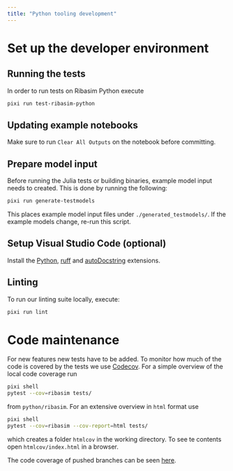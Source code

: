 ```yaml
---
title: "Python tooling development"
---
```


# Set up the developer environment

## Running the tests {#sec-test}

In order to run tests on Ribasim Python execute

```sh
pixi run test-ribasim-python
```

## Updating example notebooks

Make sure to run `Clear All Outputs` on the notebook before committing.

## Prepare model input

Before running the Julia tests or building binaries, example model input needs to created.
This is done by running the following:

```sh
pixi run generate-testmodels
```

This places example model input files under `./generated_testmodels/`.
If the example models change, re-run this script.

## Setup Visual Studio Code (optional) {#sec-vscode}

Install the [Python](https://marketplace.visualstudio.com/items?itemName=ms-python.python), [ruff](https://marketplace.visualstudio.com/items?itemName=charliermarsh.ruff) and [autoDocstring](https://marketplace.visualstudio.com/items?itemName=njpwerner.autodocstring) extensions.

## Linting

To run our linting suite locally, execute:

```sh
pixi run lint
```

# Code maintenance {#sec-codecov}

For new features new tests have to be added. To monitor how much of the code is covered by the tests we use [Codecov](https://about.codecov.io/).
For a simple overview of the local code coverage run
```sh
pixi shell
pytest --cov=ribasim tests/
```
from  `python/ribasim`. For an extensive overview in `html` format use
```sh
pixi shell
pytest --cov=ribasim --cov-report=html tests/
```
which creates a folder `htmlcov` in the working directory. To see te contents open `htmlcov/index.html` in a browser.

The code coverage of pushed branches can be seen [here](https://app.codecov.io/gh/Deltares/Ribasim).
